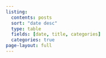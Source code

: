 ```yaml
---
listing:
  contents: posts
  sort: "date desc"
  type: table
  fields: [date, title, categories]
  categories: true
page-layout: full
---
```



